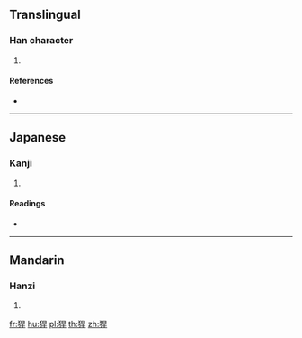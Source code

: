 ==Translingual==

===Han character===
{{Han char|rn=94|rad=犬|as=07|sn=10|four=|canj=KHAMJ}}

# {{defn|Han|sort=犬07}}

====References====
* {{Han ref|kx=0712.071|dkj=20454|hdz=21348.100|uh=7302|ud=29442}}

----

==Japanese==

===Kanji===
{{ja-kanji|grade=|rs=犬07}}

# {{defn|lang=ja|sort=犬07}}

====Readings====
* {{ja-readings|on=[[かん]] (kan)|kun=[[たかし]] (takashi), [[あらし]] (arashi)}}

----

==Mandarin==

===Hanzi===
{{cmn-hanzi|pin=[[hàn]] ([[han4]])|wg=han<sup>4</sup>}}

# {{defn|lang=cmn|sort=犬07}}

[[fr:猂]]
[[hu:猂]]
[[pl:猂]]
[[th:猂]]
[[zh:猂]]